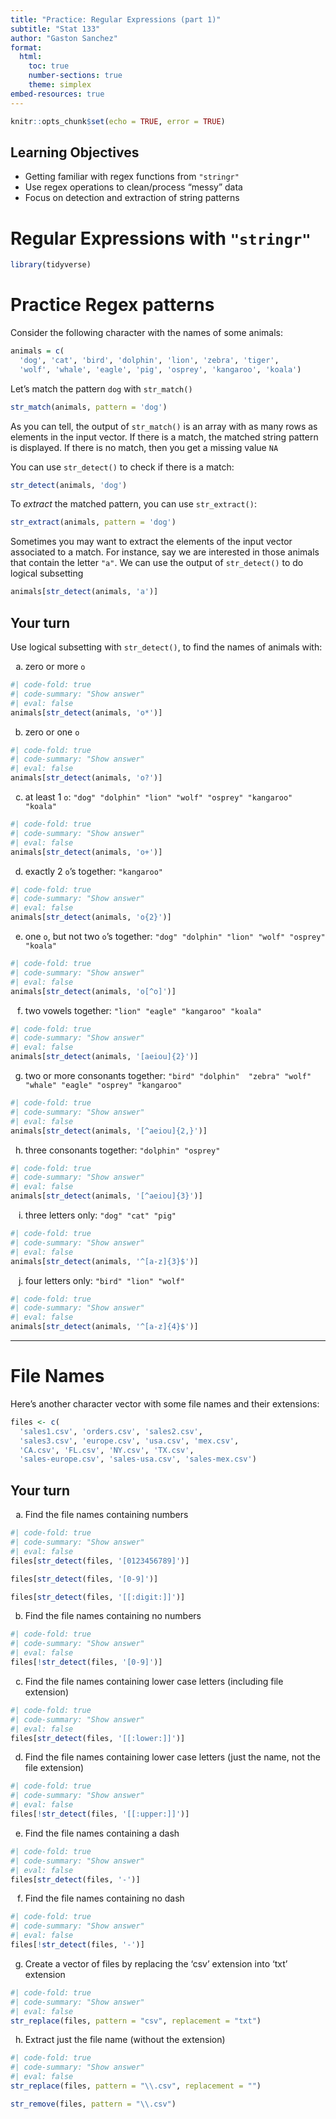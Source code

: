 ```yaml
---
title: "Practice: Regular Expressions (part 1)"
subtitle: "Stat 133"
author: "Gaston Sanchez"
format: 
  html:
    toc: true
    number-sections: true
    theme: simplex
embed-resources: true
---
```


```r
knitr::opts_chunk$set(echo = TRUE, error = TRUE)
```

::: {.callout-note}
## Learning Objectives

- Getting familiar with regex functions from `"stringr"`
- Use regex operations to clean/process "messy" data
- Focus on detection and extraction of string patterns
:::


# Regular Expressions with `"stringr"`

```r
library(tidyverse)
```


# Practice Regex patterns

Consider the following character with the names of some animals:

```r
animals = c(
  'dog', 'cat', 'bird', 'dolphin', 'lion', 'zebra', 'tiger', 
  'wolf', 'whale', 'eagle', 'pig', 'osprey', 'kangaroo', 'koala')
```

Let's match the pattern `dog` with `str_match()`

```r
str_match(animals, pattern = 'dog')
```

As you can tell, the output of `str_match()` is an array with as many rows as
elements in the input vector. If there is a match, the matched string pattern 
is displayed. If there is no match, then you get a missing value `NA`

You can use `str_detect()` to check if there is a match:

```r
str_detect(animals, 'dog')
```


To _extract_ the matched pattern, you can use `str_extract()`:

```r
str_extract(animals, pattern = 'dog')
```



Sometimes you may want to extract the elements of the input vector associated to
a match. For instance, say we are interested in those animals that contain the
letter `"a"`. We can use the output of `str_detect()` to do logical subsetting

```r
animals[str_detect(animals, 'a')]
```


## Your turn

Use logical subsetting with `str_detect()`, to find the names of animals with:

a) zero or more `o` 

```r
#| code-fold: true
#| code-summary: "Show answer"
#| eval: false
animals[str_detect(animals, 'o*')]
```


b) zero or one `o`

```r
#| code-fold: true
#| code-summary: "Show answer"
#| eval: false
animals[str_detect(animals, 'o?')]
```


c) at least 1 `o`: `"dog" "dolphin" "lion" "wolf" "osprey" "kangaroo" "koala"`

```r
#| code-fold: true
#| code-summary: "Show answer"
#| eval: false
animals[str_detect(animals, 'o+')]
```


d) exactly 2 `o`'s together: `"kangaroo"`

```r
#| code-fold: true
#| code-summary: "Show answer"
#| eval: false
animals[str_detect(animals, 'o{2}')]
```


e) one `o`, but not two `o`'s together: `"dog" "dolphin" "lion" "wolf" "osprey" "koala"`

```r
#| code-fold: true
#| code-summary: "Show answer"
#| eval: false
animals[str_detect(animals, 'o[^o]')]
```


f) two vowels together: `"lion" "eagle" "kangaroo" "koala"`

```r
#| code-fold: true
#| code-summary: "Show answer"
#| eval: false
animals[str_detect(animals, '[aeiou]{2}')]
```


g) two or more consonants together: `"bird" "dolphin"  "zebra" "wolf" "whale" "eagle" "osprey" "kangaroo"`

```r
#| code-fold: true
#| code-summary: "Show answer"
#| eval: false
animals[str_detect(animals, '[^aeiou]{2,}')]
```


h) three consonants together: `"dolphin" "osprey"`

```r
#| code-fold: true
#| code-summary: "Show answer"
#| eval: false
animals[str_detect(animals, '[^aeiou]{3}')]
```


i) three letters only: `"dog" "cat" "pig"`

```r
#| code-fold: true
#| code-summary: "Show answer"
#| eval: false
animals[str_detect(animals, '^[a-z]{3}$')]
```


j) four letters only: `"bird" "lion" "wolf"`

```r
#| code-fold: true
#| code-summary: "Show answer"
#| eval: false
animals[str_detect(animals, '^[a-z]{4}$')]
```


-----


# File Names

Here's another character vector with some file names and their extensions:

```r
files <- c(
  'sales1.csv', 'orders.csv', 'sales2.csv',
  'sales3.csv', 'europe.csv', 'usa.csv', 'mex.csv',
  'CA.csv', 'FL.csv', 'NY.csv', 'TX.csv',
  'sales-europe.csv', 'sales-usa.csv', 'sales-mex.csv')
```


## Your turn

a) Find the file names containing numbers

```r
#| code-fold: true
#| code-summary: "Show answer"
#| eval: false
files[str_detect(files, '[0123456789]')]

files[str_detect(files, '[0-9]')]

files[str_detect(files, '[[:digit:]]')]
```


b) Find the file names containing no numbers

```r
#| code-fold: true
#| code-summary: "Show answer"
#| eval: false
files[!str_detect(files, '[0-9]')]
```


c) Find the file names containing lower case letters (including file extension)

```r
#| code-fold: true
#| code-summary: "Show answer"
#| eval: false
files[str_detect(files, '[[:lower:]]')]
```


d) Find the file names containing lower case letters (just the name, not the file extension)

```r
#| code-fold: true
#| code-summary: "Show answer"
#| eval: false
files[!str_detect(files, '[[:upper:]]')]
```


e) Find the file names containing a dash

```r
#| code-fold: true
#| code-summary: "Show answer"
#| eval: false
files[str_detect(files, '-')]
```


f) Find the file names containing no dash

```r
#| code-fold: true
#| code-summary: "Show answer"
#| eval: false
files[!str_detect(files, '-')]
```


g) Create a vector of files by replacing the 'csv' extension into 'txt' extension

```r
#| code-fold: true
#| code-summary: "Show answer"
#| eval: false
str_replace(files, pattern = "csv", replacement = "txt")
```


h) Extract just the file name (without the extension)

```r
#| code-fold: true
#| code-summary: "Show answer"
#| eval: false
str_replace(files, pattern = "\\.csv", replacement = "")

str_remove(files, pattern = "\\.csv")
```

